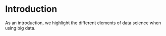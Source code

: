 # Introduction

As an introduction, we highlight the different elements of data science when using big data.